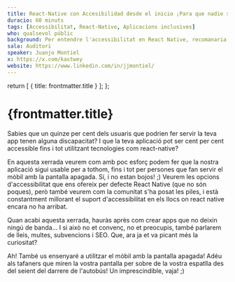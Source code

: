 ```yaml
---
title: React-Native con Accesibilidad desde el inicio ¡Para que nadie se quede sin tocar tu app!
duracio: 60 minuts
tags: [Accessibilitat, React-Native, Aplicacions inclusives]
who: qualsevol públic
background: Per entendre l'accessibilitat en React Native, recomanaria tenir cert nivell en aquesta matèria, però com que ensenyaré altres coses com el maneig de l'app amb lector de pantalla, tampoc és imprescindible. Crec que tothom pot emportar-se alguna cosa d'aquesta xerrada.
sala: Auditori
speaker: Juanjo Montiel
x: https://x.com/kastwey
website: https://www.linkedin.com/in/jjmontiel/
---
```



  return [
    { title: frontmatter.title }
  ];
};

<Tags tags={frontmatter.tags} sala={frontmatter.sala} />

# {frontmatter.title}

Sabies que un quinze per cent dels usuaris que podrien fer servir la teva app tenen alguna discapacitat? I que la teva aplicació pot ser cent per cent accessible fins i tot utilitzant tecnologies com react-native?

En aquesta xerrada veurem com amb poc esforç podem fer que la nostra aplicació sigui usable per a tothom, fins i tot per persones que fan servir el mòbil amb la pantalla apagada. Sí, i no estan bojos! ;) Veurem les opcions d'accessibilitat que ens ofereix per defecte React Native (que no són poques), però també veurem com la comunitat s'ha posat les piles, i està constantment millorant el suport d'accessibilitat en els llocs on react native encara no ha arribat.

Quan acabi aquesta xerrada, hauràs après com crear apps que no deixin ningú de banda... I si això no et convenç, no et preocupis, també parlarem de lleis, multes, subvencions i SEO. Que, ara ja et va picant més la curiositat?

Ah! També us ensenyaré a utilitzar el mòbil amb la pantalla apagada! Adéu als tafaners que miren la vostra pantalla per sobre de la vostra espatlla des del seient del darrere de l'autobús! Un imprescindible, vaja! ;)

<Speaker name={frontmatter.speaker} x={frontmatter.x} website={frontmatter.website}/>
